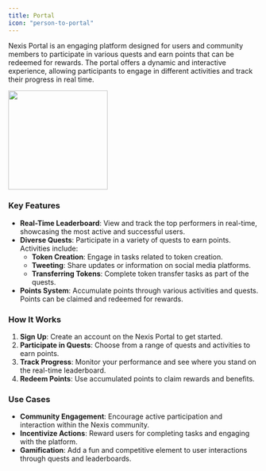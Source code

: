 ```yaml
---
title: Portal
icon: "person-to-portal"
---
```


Nexis Portal is an engaging platform designed for users and community members to participate in various quests and earn points that can be redeemed for rewards. The portal offers a dynamic and interactive experience, allowing participants to engage in different activities and track their progress in real time.

<img height="200" src="/images/portal/1.png" class="rounded-md"/>

### Key Features

- **Real-Time Leaderboard**: View and track the top performers in real-time, showcasing the most active and successful users.
- **Diverse Quests**: Participate in a variety of quests to earn points. Activities include:
  - **Token Creation**: Engage in tasks related to token creation.
  - **Tweeting**: Share updates or information on social media platforms.
  - **Transferring Tokens**: Complete token transfer tasks as part of the quests.
- **Points System**: Accumulate points through various activities and quests. Points can be claimed and redeemed for rewards.

### How It Works

1. **Sign Up**: Create an account on the Nexis Portal to get started.
2. **Participate in Quests**: Choose from a range of quests and activities to earn points.
3. **Track Progress**: Monitor your performance and see where you stand on the real-time leaderboard.
4. **Redeem Points**: Use accumulated points to claim rewards and benefits.

### Use Cases

- **Community Engagement**: Encourage active participation and interaction within the Nexis community.
- **Incentivize Actions**: Reward users for completing tasks and engaging with the platform.
- **Gamification**: Add a fun and competitive element to user interactions through quests and leaderboards.

